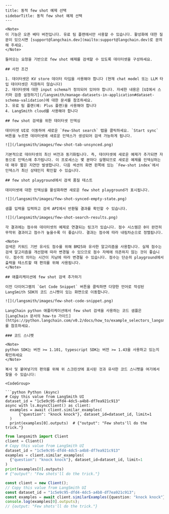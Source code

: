 ```mdx
---
title: 동적 few shot 예제 선택
sidebarTitle: 동적 few shot 예제 선택
---

<Note>
이 기능은 오픈 베타 버전입니다. 유료 팀 플랜에서만 사용할 수 있습니다. 활성화에 대한 질문이 있으시면 [support@langchain.dev](mailto:support@langchain.dev)로 문의해 주세요.
</Note>

들어오는 요청을 기반으로 few shot 예제를 검색할 수 있도록 데이터셋을 구성하세요.

## 사전 조건

1. 데이터셋은 KV store 데이터 타입을 사용해야 합니다 (현재 chat model 또는 LLM 타입 데이터셋은 지원하지 않습니다)
2. 데이터셋에 대한 input schema가 정의되어 있어야 합니다. 자세한 내용은 [UI에서 스키마 검증 설정하기](/langsmith/manage-datasets-in-application#dataset-schema-validation)에 대한 문서를 참조하세요.
3. 유료 팀 플랜(예: Plus 플랜)을 사용해야 합니다
4. LangSmith cloud를 사용해야 합니다

## few shot 검색을 위한 데이터셋 인덱싱

데이터셋 UI로 이동하여 새로운 `Few-Shot search` 탭을 클릭하세요. `Start sync` 버튼을 누르면 데이터셋에 새로운 인덱스가 생성되어 검색 가능하게 됩니다.

![](/langsmith/images/few-shot-tab-unsynced.png)

기본적으로 데이터셋의 최신 버전과 동기화됩니다. 즉, 데이터셋에 새로운 예제가 추가되면 자동으로 인덱스에 추가됩니다. 이 프로세스는 몇 분마다 실행되므로 새로운 예제를 인덱싱하는 데 매우 짧은 지연만 발생합니다. 다음 섹션의 화면 왼쪽에 있는 `Few-shot index`에서 인덱스가 최신 상태인지 확인할 수 있습니다.

## few shot playground에서 검색 품질 테스트

데이터셋에 대한 인덱싱을 활성화하면 새로운 few shot playground가 표시됩니다.

![](/langsmith/images/few-shot-synced-empty-state.png)

샘플 입력을 입력하고 검색 API에서 반환될 결과를 확인할 수 있습니다.

![](/langsmith/images/few-shot-search-results.png)

각 결과에는 점수와 데이터셋의 예제로 연결되는 링크가 있습니다. 점수 시스템은 0이 완전히 무작위 결과이고 점수가 높을수록 더 좋습니다. 결과는 점수에 따라 내림차순으로 정렬됩니다.

<Note>
검색은 키워드 기반 유사도 점수를 위해 BM25와 유사한 알고리즘을 사용합니다. 실제 점수는 검색 알고리즘을 개선함에 따라 변경될 수 있으므로 점수 자체에 의존하지 않는 것이 좋습니다. 점수의 의미는 시간이 지남에 따라 변경될 수 있습니다. 점수는 단순히 playground에서 출력을 테스트할 때 편의를 위해 사용됩니다.
</Note>

## 애플리케이션에 few shot 검색 추가하기

이전 다이어그램의 `Get Code Snippet` 버튼을 클릭하면 다양한 언어로 작성된 LangSmith SDK의 코드 스니펫이 있는 화면으로 이동합니다.

![](/langsmith/images/few-shot-code-snippet.png)

LangChain python 애플리케이션에서 few shot 검색을 사용하는 코드 샘플은 [LangChain 문서의 how-to 가이드](https://python.langchain.com/v0.2/docs/how_to/example_selectors_langsmith/)를 참조하세요.

### 코드 스니펫

<Note>
python SDK는 버전 >= 1.101, typescript SDK는 버전 >= 1.43을 사용하고 있는지 확인하세요
</Note>

복사 및 붙여넣기의 편의를 위해 위 스크린샷에 표시된 것과 유사한 코드 스니펫을 여기에서 찾을 수 있습니다:

<CodeGroup>

```python Python (Async)
# Copy this value from LangSmith UI
dataset_id = "1c5e9c95-dfd4-4dc5-a4b8-df7ea921c913"
async with ls.AsyncClient() as client:
  examples = await client.similar_examples(
      {"question": "knock knock"}, dataset_id=dataset_id, limit=1
  )
  print(examples[0].outputs)  # {"output": "Few shots'll do the trick."}
```

```python Python
from langsmith import Client
client = Client()
# Copy this value from LangSmith UI
dataset_id = "1c5e9c95-dfd4-4dc5-a4b8-df7ea921c913"
examples = client.similar_examples(
  {"question": "knock knock"}, dataset_id=dataset_id, limit=1
)
print(examples[0].outputs)
# {"output": "Few shots'll do the trick."}
```

```typescript TypeScript
const client = new Client();
// Copy this value from LangSmith UI
const dataset_id = "1c5e9c95-dfd4-4dc5-a4b8-df7ea921c913";
const examples = await client.similarExamples({question: "knock knock"}, dataset_id, 1);
console.log(examples[0].outputs);
// {output: "Few shots'll do the trick."}
```

</CodeGroup>
